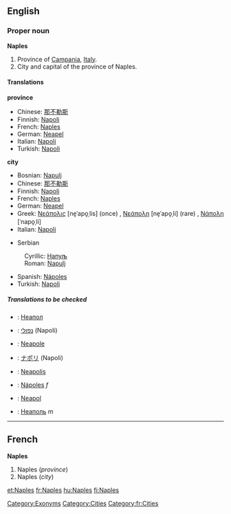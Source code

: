 ==English==

===Proper noun===
{{wikipedia}}
'''Naples'''

#Province of [[Campania]], [[Italy]].
#City and capital of the province of Naples.<!--encyclopedic information:, with a metropolitan population of more than 2,300,000.-->

====Translations====
'''province'''
{{top}}
*Chinese: [[那不勒斯]]
*Finnish: [[Napoli]]
*French: [[Naples#French|Naples]]
*German: [[Neapel]] {{n}}
*Italian: [[Napoli]]
*Turkish: [[Napoli]]
{{mid}}
{{bottom}}

'''city'''
{{top}}
*Bosnian: [[Napulj#Bosnian|Napulj]] {{m}}
*Chinese: [[那不勒斯]]
*Finnish: [[Napoli]]
*French: [[Naples#French|Naples]]
*German: [[Neapel]] {{n}}
*Greek: [[Νεάπολις]] [ne̞ˈapo̞ˌlis] (once) {{f}}, [[Νεάπολη]] [ne̞ˈapo̞ˌli] (rare) {{f}}, [[Νάπολη]] [ˈnapo̞ˌli] {{f}}
*Italian: [[Napoli]] {{f}}
{{mid}}
*Serbian
:Cyrillic: [[Напуљ#Serbian|Напуљ]] {{m}}
:Roman: [[Napulj#Serbian|Napulj]] {{m}}
*Spanish: [[Nápoles]]
*Turkish: [[Napoli]]
{{bottom}}

=====Translations to be checked=====
<!--Remove this section once all of the translations below have been moved into the tables above.-->
{{checktrans}}

*{{ttbc|Bulgarian}}: [[Неапол]]
*{{ttbc|Hebrew}}: [[נפולי]] (Napoli)
*{{ttbc|Interlingua}}: [[Neapole]]
*{{ttbc|Japanese}}: [[ナポリ]] (Napoli)
*{{ttbc|Latin}}: [[Neapolis]]
*{{ttbc|Portuguese}}: [[Nápoles]] ''f''
*{{ttbc|Polish}}: [[Neapol]]
*{{ttbc|Russian}}: [[Неаполь]] ''m''

[[Category:Exonyms]]
[[Category:Cities]]
[[Category:fr:Cities]]

----

==French==
'''Naples'''

#Naples (''province'')
#Naples (''city'')

[[et:Naples]]
[[fr:Naples]]
[[hu:Naples]]
[[fi:Naples]]